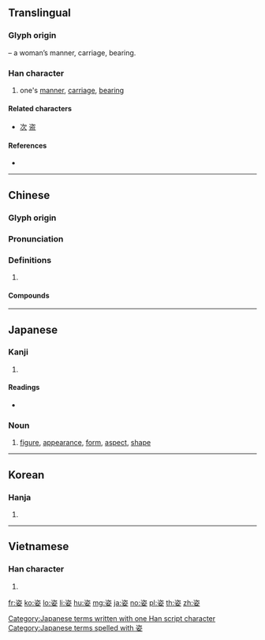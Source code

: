 ==Translingual==

===Glyph origin===
{{Han etym}}
{{Han compound|次|女|t2=woman|ls=psc|c1=p|c2=s}} – a woman’s manner, carriage, bearing.

===Han character===
{{Han char|rn=38|rad=女|as=06|sn=9|four=37404|canj=IOV,MOV|ids=⿱次女}}

# one's [[manner]], [[carriage]], [[bearing]]

====Related characters====
* [[次]] [[盗]]

====References====
* {{Han ref|kx=0261.220|dkj=06257|dj=0527.250|hdz=21047.060|uh=59FF|ud=23039|bh=ABBA|bd=43962}}

----

==Chinese==
{{zh-forms}}

===Glyph origin===
{{Han etym}}

===Pronunciation===
{{zh-pron
|m=zī
|c=zi1
|mn=qz:chir/tw,xm,zz:chu
|mc=y
|oc=y
|cat=
}}

===Definitions===
{{zh-hanzi}}

# {{rfdef|zh}}

====Compounds====
{{zh-der|中姿|丰姿|丰姿冶麗|丰姿綽約|仙姿|仙姿玉色|低姿勢|低姿態|國色天姿|多姿多采|多彩多姿|多采多姿|天姿|天姿國色|姱姿|姿勢|姿姿媚媚|姿媚|姿態|姿色|姿質|姿首|婀娜多姿|媚姿姿|嬌姿|掩映生姿|搔頭弄姿|搔首弄姿|搖曳生姿|擺姿勢|毛施淑姿|淑姿|濁質凡姿|瑰姿|瓊姿|神姿|絢麗多姿|綽約多姿|舞姿|花柳之姿|英姿|英姿煥發|英姿邁往|英姿颯爽|蒲柳之姿|豔姿|郎才女姿|雄姿|顧影弄姿|顧盼生姿|風姿|風姿瀟灑|風姿綽約|颯爽英姿|鶴骨松姿|龍章鳳姿|龍鳳之姿}}

----

==Japanese==

===Kanji===
{{ja-kanji|grade=6|rs=女06}}

# {{defn|lang=ja|sort=女06}}

====Readings====
* {{ja-readings|on=[[し]] (shi)|kun=[[すがた]] (sugata)}}

===Noun===
{{ja-noun|すがた}}

# [[figure]], [[appearance]], [[form]], [[aspect]], [[shape]]

[[Category:Japanese terms written with one Han script character]]
[[Category:Japanese terms spelled with 姿]]

----

==Korean==

===Hanja===
{{ko-hanja|hangeul=자|rv=ja|mr=cha}}

# {{defn|lang=ko|sort=女06}}

----

==Vietnamese==

===Han character===
{{vi-hantu|[[tư]]|rs=女06}}

# {{defn|lang=vi|sort=女06}}

[[fr:姿]]
[[ko:姿]]
[[lo:姿]]
[[li:姿]]
[[hu:姿]]
[[mg:姿]]
[[ja:姿]]
[[no:姿]]
[[pl:姿]]
[[th:姿]]
[[zh:姿]]
